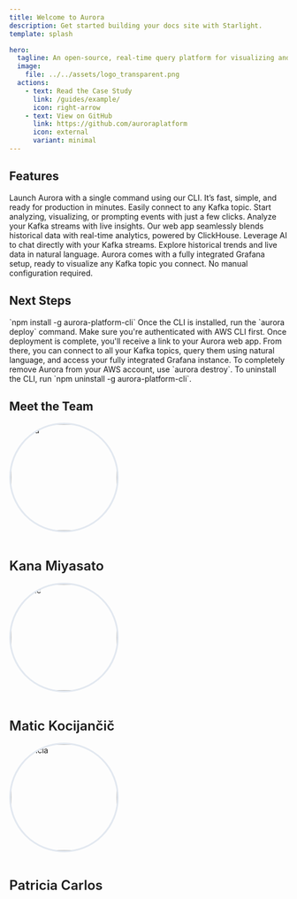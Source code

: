 ```yaml
---
title: Welcome to Aurora
description: Get started building your docs site with Starlight.
template: splash

hero:
  tagline: An open-source, real-time query platform for visualizing and analyzing Kafka event streams with ClickHouse, Grafana, and AI.
  image:
    file: ../../assets/logo_transparent.png
  actions:
    - text: Read the Case Study
      link: /guides/example/
      icon: right-arrow
    - text: View on GitHub
      link: https://github.com/auroraplatform
      icon: external
      variant: minimal
---
```



## Features

<CardGrid stagger>
	<Card title="Deploy Instantly" icon="rocket">
		Launch Aurora with a single command using our CLI. It’s fast, simple, and ready for production in minutes.
	</Card>
	<Card title="Connect Your Kafka Streams" icon="seti:pipeline">
		Easily connect to any Kafka topic. Start analyzing, visualizing, or prompting events with just a few clicks.
	</Card>
	<Card title="Query in Real-Time" icon="magnifier">
		Analyze your Kafka streams with live insights. Our web app seamlessly blends historical data with real-time analytics, powered by ClickHouse.
	</Card>
  <Card title="Prompt Your Data" icon="comment-alt">
		Leverage AI to chat directly with your Kafka streams. Explore historical trends and live data in natural language.
	</Card>
	<Card title="Customize Your Dashboards" icon="seti:default">
		Aurora comes with a fully integrated Grafana setup, ready to visualize any Kafka topic you connect. No manual configuration required.
	</Card>	
</CardGrid>

## Next Steps

<CardGrid>
	<Card title="Install the Aurora CLI" icon="download">
		`npm install -g aurora-platform-cli`
	</Card>
	<Card title="Deploy Aurora to AWS" icon="rocket">
		Once the CLI is installed, run the `aurora deploy` command. Make sure you're authenticated with AWS CLI first.
	</Card>
  <Card title="Connect, Query, Visualize" icon="starlight">
		Once deployment is complete, you'll receive a link to your Aurora web app. From there, you can connect to all your Kafka topics, query them using natural language, and access your fully integrated Grafana instance.
	</Card>
	<Card title="Uninstall Aurora" icon="close">
		To completely remove Aurora from your AWS account, use `aurora destroy`. To uninstall the CLI, run `npm uninstall -g aurora-platform-cli`.
	</Card>
</CardGrid>

## Meet the Team

<div class="team-section">
  <div class="team-member">
    <img 
      src={kanaImage.src} 
      alt="Kana" 
      style="width: 192px; height: 192px; border-radius: 50%; object-fit: cover; margin-bottom: 0.75rem; border: 3px solid #e2e8f0;" 
    />
    <h3 style="font-weight: 600; font-size: 1.5rem; margin-bottom: 1rem;">Kana Miyasato</h3>
    <div class="team-links">
      <a href="mailto:miyasatoka@gmail.com" style="color: #64748b; transition: color 0.2s;">
        <Icon name="email" style="width: 36px; height: 36px;" />
      </a>
      <a href="https://www.linkedin.com/in/kanamiyasato/" target="_blank" rel="noopener" style="color: #64748b; transition: color 0.2s;">
        <Icon name="linkedin" style="width: 36px; height: 36px;" />
      </a>
      <a href="https://github.com/kanamiyasato" target="_blank" rel="noopener" style="color: #64748b; transition: color 0.2s;">
        <Icon name="github" style="width: 36px; height: 36px;" />
      </a>
    </div>
  </div>
  
  <div class="team-member">
    <img 
      src={maticImage.src} 
      alt="Matic" 
      style="width: 192px; height: 192px; border-radius: 50%; object-fit: cover; margin-bottom: 0.75rem; border: 3px solid #e2e8f0;" 
    />
    <h3 style="font-weight: 600; font-size: 1.5rem; margin-bottom: 1rem;">Matic Kocijančič</h3>
    <div class="team-links">
      <a href="mailto:matickoco@gmail.com" style="color: #64748b; transition: color 0.2s;">
        <Icon name="email" style="width: 36px; height: 36px;" />
      </a>
      <a href="https://www.linkedin.com/in/matickocijancic/" target="_blank" rel="noopener" style="color: #64748b; transition: color 0.2s;">
        <Icon name="linkedin" style="width: 36px; height: 36px;" />
      </a>
      <a href="https://github.com/kocijancic" target="_blank" rel="noopener" style="color: #64748b; transition: color 0.2s;">
        <Icon name="github" style="width: 36px; height: 36px;" />
      </a>
    </div>
  </div>
  
  <div class="team-member">
    <img 
      src={patriciaImage.src} 
      alt="Patricia" 
      style="width: 192px; height: 192px; border-radius: 50%; object-fit: cover; margin-bottom: 0.75rem; border: 3px solid #e2e8f0;" 
    />
    <h3 style="font-weight: 600; font-size: 1.5rem; margin-bottom: 1rem;">Patricia Carlos</h3>
    <div class="team-links">
      <a href="mailto:patricia.k.carlos@gmail.com" style="color: #64748b; transition: color 0.2s;">
        <Icon name="email" style="width: 36px; height: 36px;" />
      </a>
      <a href="https://www.linkedin.com/in/pkcarlos/" target="_blank" rel="noopener" style="color: #64748b; transition: color 0.2s;">
        <Icon name="linkedin" style="width: 36px; height: 36px;" />
      </a>
      <a href="https://github.com/pkcarlos" target="_blank" rel="noopener" style="color: #64748b; transition: color 0.2s;">
        <Icon name="github" style="width: 36px; height: 36px;" />
      </a>
    </div>
  </div>
</div>